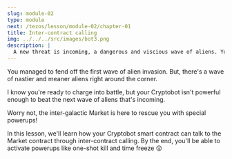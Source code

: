 ```yaml
---
slug: module-02
type: module
next: /tezos/lesson/module-02/chapter-01
title: Inter-contract calling
img: ../../../src/images/bot3.png
description: |
  A new threat is incoming, a dangerous and viscious wave of aliens. Your Cryptobot is not equipped to fight this alone. Let’s buy some bad-a$$ powerups from the market and learn inter-contract calling on the way! 🛒☄️
---
```

You managed to fend off the first wave of alien invasion.
But, there's a wave of nastier and meaner aliens right around the corner.

I know you're ready to charge into battle, but your Cryptobot isn't powerful enough to beat the next wave of aliens that's incoming.

Worry not, the inter-galactic Market is here to rescue you with special powerups!

In this lesson, we'll learn how your Cryptobot smart contract can talk to the Market contract through inter-contract calling.
By the end, you'll be able to activate powerups like one-shot kill and time freeze 😲
